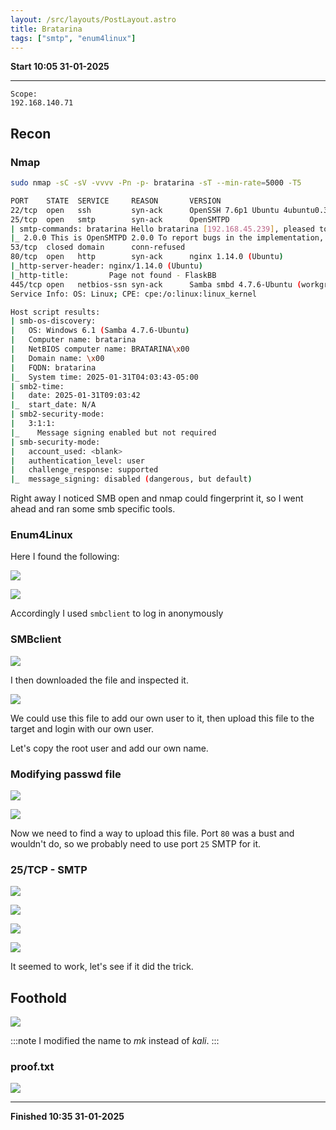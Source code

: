 ```yaml
---
layout: /src/layouts/PostLayout.astro
title: Bratarina
tags: ["smtp", "enum4linux"]
---
```


**Start 10:05 31-01-2025**

---
```
Scope:
192.168.140.71
```
## Recon

### Nmap

```bash
sudo nmap -sC -sV -vvvv -Pn -p- bratarina -sT --min-rate=5000 -T5

PORT    STATE  SERVICE     REASON       VERSION
22/tcp  open   ssh         syn-ack      OpenSSH 7.6p1 Ubuntu 4ubuntu0.3 (Ubuntu Linux; protocol 2.0)
25/tcp  open   smtp        syn-ack      OpenSMTPD
| smtp-commands: bratarina Hello bratarina [192.168.45.239], pleased to meet you, 8BITMIME, ENHANCEDSTATUSCODES, SIZE 36700160, DSN, HELP
|_ 2.0.0 This is OpenSMTPD 2.0.0 To report bugs in the implementation, please contact bugs@openbsd.org 2.0.0 with full details 2.0.0 End of HELP info
53/tcp  closed domain      conn-refused
80/tcp  open   http        syn-ack      nginx 1.14.0 (Ubuntu)
|_http-server-header: nginx/1.14.0 (Ubuntu)
|_http-title:         Page not found - FlaskBB        
445/tcp open   netbios-ssn syn-ack      Samba smbd 4.7.6-Ubuntu (workgroup: COFFEECORP)
Service Info: OS: Linux; CPE: cpe:/o:linux:linux_kernel

Host script results:
| smb-os-discovery: 
|   OS: Windows 6.1 (Samba 4.7.6-Ubuntu)
|   Computer name: bratarina
|   NetBIOS computer name: BRATARINA\x00
|   Domain name: \x00
|   FQDN: bratarina
|_  System time: 2025-01-31T04:03:43-05:00
| smb2-time: 
|   date: 2025-01-31T09:03:42
|_  start_date: N/A
| smb2-security-mode: 
|   3:1:1: 
|_    Message signing enabled but not required
| smb-security-mode: 
|   account_used: <blank>
|   authentication_level: user
|   challenge_response: supported
|_  message_signing: disabled (dangerous, but default)
```

Right away I noticed SMB open and nmap could fingerprint it, so I went ahead and ran some smb specific tools.


### Enum4Linux

Here I found the following:

![](../../../assets/7037216298aee080d2dc73e0baf7e830.png)

![](../../../assets/caaa8467f9b0490fb37cf0a54b215bd4.png)

Accordingly I used `smbclient` to log in anonymously


### SMBclient

![](../../../assets/87ecb1f91b063bfa1fc2e500fcb7ccae.png)

I then downloaded the file and inspected it.

![](../../../assets/5ccb72ebaaecbd9ad43438ba87172849.png)

We could use this file to add our own user to it, then upload this file to the target and login with our own user.

Let's copy the root user and add our own name.


### Modifying passwd file

![](../../../assets/ec77cd179e7ea2b7ebbdb044b6f5f9cf.png)

![](../../../assets/5221d6b30d10967b27d8633d8238c023.png)

Now we need to find a way to upload this file. Port `80` was a bust and wouldn't do, so we probably need to use port `25` SMTP for it.


### 25/TCP - SMTP

![](../../../assets/9c73d162d0dd5b60a6daa8f9268bdaea.png)

![](../../../assets/a60f44582a48b9669ed93cae91c9fa5c.png)

![](../../../assets/241200f937ce1f276d4e233715bce347.png)

![](../../../assets/3f1af8c4c2e997fc15d12062e9177f58.png)

It seemed to work, let's see if it did the trick.


## Foothold

![](../../../assets/00aee8f6831c1ecd49015d65ba0561d2.png)

:::note
I modified the name to *mk* instead of *kali*.
:::

### proof.txt

![](../../../assets/a7fe406bba45257339fe7da0eb76bb5c.png)

---

**Finished 10:35 31-01-2025**

[^Links]: [[OSCP Prep]]
